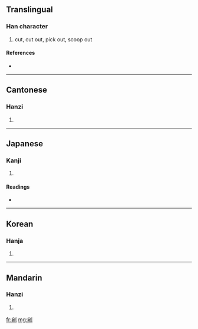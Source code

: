 ==Translingual==

===Han character===
{{Han char|rn=18|rad=刀|as=08|sn=10|four=3220<sub>0</sub>|canj=十山中弓 (JULN)}}

# cut, cut out, pick out, scoop out

====References====
* {{Han ref|kx=0141.160|dkj=02044|dj=0321.020|hdz=10346.020|uh=525C|ud=21084|bh=ADE6|bd=44518}}

----

==Cantonese==

===Hanzi===
{{yue-hanzi|jyut=|y=wun1}}

# {{defn|Cantonese}}

----

==Japanese==

===Kanji===
{{ja-kanji|grade=|rs=刀08}}

# {{defn|Japanese}}

====Readings====
* {{ja-readings|on=[[わん]] (wan)|kun=[[けずる]] (kezuru), [[えぐる]] (eguru)}}

----

==Korean==

===Hanja===
{{ko-hanja|hangeul=완|rv=wan|mr=wan}}

# {{defn|Korean}}

----

==Mandarin==

===Hanzi===
{{cmn-hanzi|pin=[[wān]] ([[wan1]])|wg=wan<sup>1</sup>}}

# {{defn|Mandarin}}

[[fr:剜]]
[[mg:剜]]